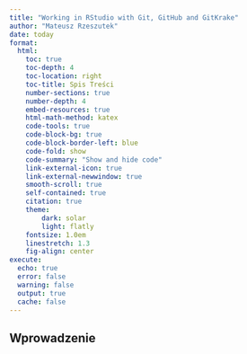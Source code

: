 ```yaml
---
title: "Working in RStudio with Git, GitHub and GitKrake"
author: "Mateusz Rzeszutek"
date: today 
format: 
  html:
    toc: true
    toc-depth: 4
    toc-location: right
    toc-title: Spis Treści
    number-sections: true
    number-depth: 4
    embed-resources: true
    html-math-method: katex
    code-tools: true
    code-block-bg: true
    code-block-border-left: blue
    code-fold: show
    code-summary: "Show and hide code"
    link-external-icon: true
    link-external-newwindow: true
    smooth-scroll: true
    self-contained: true
    citation: true
    theme: 
        dark: solar
        light: flatly
    fontsize: 1.0em
    linestretch: 1.3
    fig-align: center
execute: 
  echo: true
  error: false
  warning: false
  output: true
  cache: false
---
```


<style type="text/css"> body {text-align: justify}  </style>


## Wprowadzenie 


